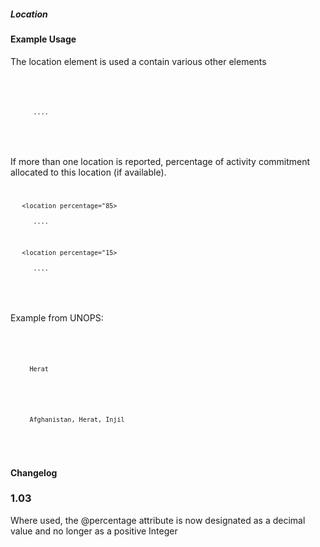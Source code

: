 ===== Location ===== 
{{for revision 1.03}}

==== Example Usage ====
The location element is used a contain various other elements
<code xml>
    <location>
       ....
    </location>
</code>

If more than one location is reported, percentage of activity commitment allocated to this location (if available).
<code xml>
    <location percentage="85>
       ....
    </location>
    <location percentage="15>
       ....
    </location>
</code>

Example from UNOPS:

<code xml>
<location>
      <name>Herat</name>
      <coordinates latitude="34.341944400000003000" longitude="62.203055599999971000" precision="2" />
      <location-type code="PPL" />
      <administrative country="AF">Afghanistan, Herat, Injil</administrative>
    </location>
</code>

==== Changelog ====
===1.03===
Where used, the @percentage attribute is now designated as a decimal value and no longer as a positive Integer